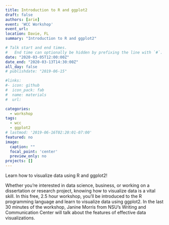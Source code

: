 ```yaml
---
title: Introduction to R and ggplot2
draft: false
authors: [arie]
event: 'WCC Workshop'
event_url: 
location: Davie, FL
summary: "Introduction to R and ggplot2"

# Talk start and end times.
#   End time can optionally be hidden by prefixing the line with `#`.
date: "2020-03-05T12:00:00Z"
date_end: "2020-03-13T14:30:00Z"
all_day: false
# publishdate: "2019-06-15"

#links:
#- icon: github
#  icon_pack: fab
#  name: materials
#  url:

categories:
  - workshop
tags:
  - wcc
  - ggplot2
# lastmod: '2019-06-16T02:20:01-07:00'
featured: no
image:
  caption: ""
  focal_point: 'center'
  preview_only: no
projects: []
---
```


Learn how to visualize data using R and ggplot2!

Whether you’re interested in data science, business, or working on a dissertation or research project, knowing how to visualize data is a vital skill. In this free, 2.5 hour workshop, you’ll be introduced to the R programming language and learn to visualize data using ggplot2. In the last 30 minutes of the workshop, Janine Morris from NSU's Writing and Communication Center will talk about the features of effective data visualizations.



